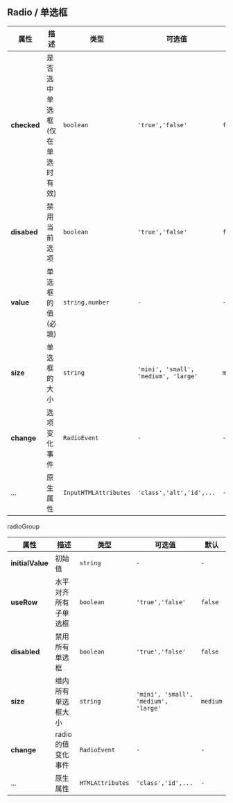 ## Radio / 单选框

| 属性        | 描述                           | 类型                  | 可选值                               | 默认     |
| ----------- | ------------------------------ | --------------------- | ------------------------------------ | -------- |
| **checked** | 是否选中单选框(仅在单选时有效) | `boolean`             | `'true','false'`                     | `false`  |
| **disabed** | 禁用当前选项                   | `boolean`             | `'true','false'`                     | `false`  |
| **value**   | 单选框的值(必填)               | `string,number`       | `-`                                  | `-`      |
| **size**    | 单选框的大小                   | `string`              | `'mini', 'small', 'medium', 'large'` | `medium` |
| **change**  | 选项变化事件                   | `RadioEvent`          | `-`                                  | `-`      |
| ...         | 原生属性                       | `InputHTMLAttributes` | `'class','alt','id',...`             | `-`      |

radioGroup

| 属性             | 描述                 | 类型             | 可选值                               | 默认     |
| ---------------- | -------------------- | ---------------- | ------------------------------------ | -------- |
| **initialValue** | 初始值               | `string`         | `-`                                  | `-`      |
| **useRow**       | 水平对齐所有子单选框 | `boolean`        | `'true','false'`                     | `false`  |
| **disabled**     | 禁用所有单选框       | `boolean`        | `'true','false'`                     | `false`  |
| **size**         | 组内所有单选框大小   | `string`         | `'mini', 'small', 'medium', 'large'` | `medium` |
| **change**       | radio 的值变化事件   | `RadioEvent`     | `-`                                  | `-`      |
| ...              | 原生属性             | `HTMLAttributes` | `'class','id',...`                   | `-`      |
